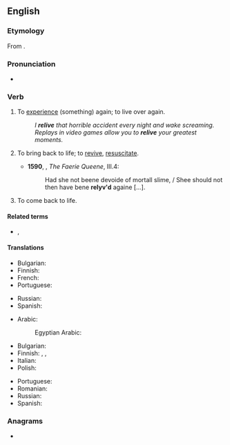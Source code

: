 ==English==

===Etymology===
From {{prefix|en|re|live}}.

===Pronunciation===
* {{IPA|en|/ɹiːˈlɪv/}}

===Verb===
{{en-verb}}

# {{lb|en|transitive}} To [[experience]] (something) again; to live over again. {{defdate|from 18th c.}}
#: ''I '''relive''' that horrible accident every night and wake screaming.''
#: ''Replays in video games allow you to '''relive''' your greatest moments.''
# {{lb|en|obsolete|transitive}} To bring back to life; to [[revive]], [[resuscitate]]. {{defdate|16th-17th c.}}
#* '''1590''', {{w|Edmund Spenser}}, ''The Faerie Queene'', III.4:
#*: Had she not beene devoide of mortall slime, / Shee should not then have bene '''relyv'd''' againe [...].
# {{lb|en|intransitive}} To come back to life.

====Related terms====
* {{l|en|re-experience}}, {{l|en|reexperience}}

====Translations====
{{trans-top|to come back to life}}
* Bulgarian: {{t+|bg|оживявам}}
* Finnish: {{t+|fi|virota}}
* French: {{t+|fr|revivre}}
* Portuguese: {{t+|pt|reviver}}
{{trans-mid}}
* Russian: {{t+|ru|оживать|impf}}
* Spanish: {{t+|es|revivir}}
{{trans-bottom}}

{{trans-top|to experience again}}
* Arabic: {{t|ar|أَحْيَا}}
*: Egyptian Arabic: {{t|arz|أحيا|tr=ʾaḥyā}}
* Bulgarian: {{t|bg|преживявам отново}}
* Finnish: {{t|fi|[[elää]] [[uudelleen]]}}, {{t|fi|[[kokea]] uudelleen}}, {{t|fi|[[käydä läpi]] uudelleen}}
* Italian: {{t+|it|rivivere}}
* Polish: {{t|pl|[[przeżyć]] [[na nowo]]}}
{{trans-mid}}
* Portuguese: {{t+|pt|reviver}}
* Romanian: {{t+|ro|retrăi}}
* Russian: {{t+|ru|переживать|impf}}
* Spanish: {{t+|es|revivir}}
{{trans-bottom}}

===Anagrams===
* {{anagrams|en|a=eeilrv|eviler|levier|liever|revile|veiler}}